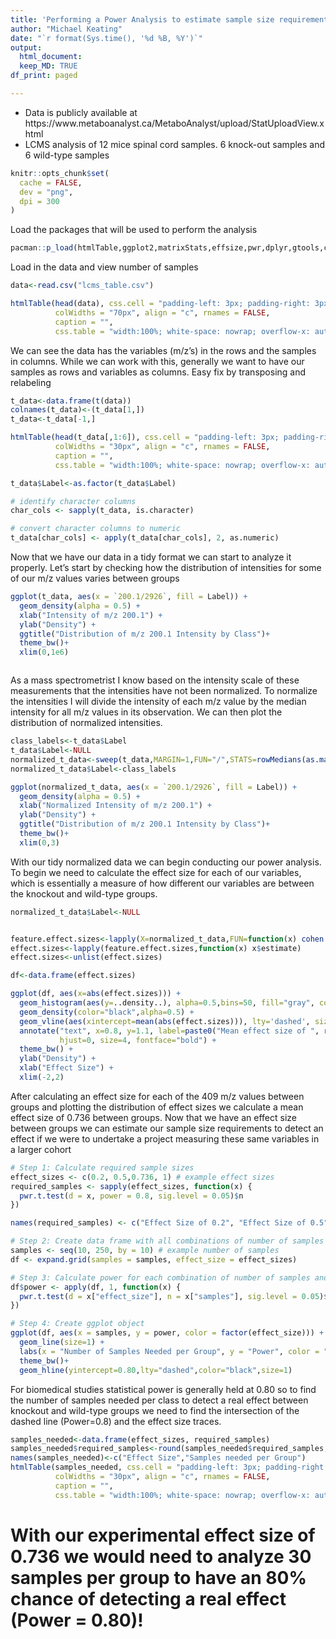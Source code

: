 ---
title: 'Performing a Power Analysis to estimate sample size requirements for an LC-MS Study'
author: "Michael Keating"
date: "`r format(Sys.time(), '%d %B, %Y')`"
output:
  html_document:
  keep_MD: TRUE
df_print: paged

---
* Data is publicly available at https://www.metaboanalyst.ca/MetaboAnalyst/upload/StatUploadView.xhtml
* LCMS analysis of 12 mice spinal cord samples. 6 knock-out samples and 6 wild-type samples


```{r setup-chunk, include=FALSE}
knitr::opts_chunk$set(
  cache = FALSE,
  dev = "png",
  dpi = 300
)
```

Load the packages that will be used to perform the analysis

```{r, Package Loading, echo=T,results=T,warning=F,message=F}
pacman::p_load(htmlTable,ggplot2,matrixStats,effsize,pwr,dplyr,gtools,coin,rlist)

```

Load in the data and view number of samples
```{r, Import and Explore Data, echo=T,results=T,warning=F}

data<-read.csv("lcms_table.csv")

htmlTable(head(data), css.cell = "padding-left: 3px; padding-right: 3px;text-align:center;", 
          colWidths = "70px", align = "c", rnames = FALSE, 
          caption = "", 
          css.table = "width:100%; white-space: nowrap; overflow-x: auto;")

```

We can see the data has the variables (m/z's) in the rows and the samples in columns. While we can work with this, generally we want to have our samples as rows and variables as columns. Easy fix by transposing and relabeling

```{r, Organize data for analyses, echo=T,results=T}

t_data<-data.frame(t(data))
colnames(t_data)<-(t_data[1,])
t_data<-t_data[-1,]

htmlTable(head(t_data[,1:6]), css.cell = "padding-left: 3px; padding-right: 3px; text-align:center;", 
          colWidths = "30px", align = "c", rnames = FALSE, 
          caption = "", 
          css.table = "width:100%; white-space: nowrap; overflow-x: auto;")


```

```{r, Convert data formats from character to either factor for our class label or numeric for our continuous intensities, results=F,echo=F}

t_data$Label<-as.factor(t_data$Label)

# identify character columns
char_cols <- sapply(t_data, is.character)

# convert character columns to numeric
t_data[char_cols] <- apply(t_data[char_cols], 2, as.numeric)

```


Now that we have our data in a tidy format we can start to analyze it properly. Let's start by checking how the distribution of intensities for some of our m/z values varies between groups

```{r, Plot intensity distribution of m/z values, echo=T,results=T}

ggplot(t_data, aes(x = `200.1/2926`, fill = Label)) +
  geom_density(alpha = 0.5) +
  xlab("Intensity of m/z 200.1") +
  ylab("Density") +
  ggtitle("Distribution of m/z 200.1 Intensity by Class")+
  theme_bw()+
  xlim(0,1e6)



```

As a mass spectrometrist I know based on the intensity scale of these measurements that the intensities have not been normalized. To normalize the intensities I will divide the intensity of each m/z value by the median intensity for all m/z values in its observation. We can then plot the distribution of normalized intensities.

```{r, Normalize intensities,echo=F,warning=F,results="hide"}
class_labels<-t_data$Label
t_data$Label<-NULL
normalized_t_data<-sweep(t_data,MARGIN=1,FUN="/",STATS=rowMedians(as.matrix(t_data),na.rm = TRUE))
normalized_t_data$Label<-class_labels
```


```{r, Plot normalized intensity distribution of m/z values, echo=T,results=T}

ggplot(normalized_t_data, aes(x = `200.1/2926`, fill = Label)) +
  geom_density(alpha = 0.5) +
  xlab("Normalized Intensity of m/z 200.1") +
  ylab("Density") +
  ggtitle("Distribution of m/z 200.1 Intensity by Class")+
  theme_bw()+
  xlim(0,3)

```

With our tidy normalized data we can begin conducting our power analysis. To begin we need to calculate the effect size for each of our variables, which is essentially a measure of how different our variables are between the knockout and wild-type groups.

```{r, Calculate effect size for our m/z values between groups and plot the distribution of effect sizes,warning=F}

normalized_t_data$Label<-NULL


feature.effect.sizes<-lapply(X=normalized_t_data,FUN=function(x) cohen.d(d=x, f=class_labels))
effect.sizes<-lapply(feature.effect.sizes,function(x) x$estimate)
effect.sizes<-unlist(effect.sizes)

df<-data.frame(effect.sizes)

ggplot(df, aes(x=abs(effect.sizes))) +
  geom_histogram(aes(y=..density..), alpha=0.5,bins=50, fill="gray", color="black") +
  geom_density(color="black",alpha=0.5) +
  geom_vline(aes(xintercept=mean(abs(effect.sizes))), lty='dashed', size=1.5) +
  annotate("text", x=0.8, y=1.1, label=paste0("Mean effect size of ", round(mean(abs(effect.sizes)),3)), 
           hjust=0, size=4, fontface="bold") +
  theme_bw() +
  ylab("Density") +
  xlab("Effect Size") +
  xlim(-2,2)


```

After calculating an effect size for each of the 409 m/z values between groups and plotting the distribution of effect sizes we calculate a mean effect size of 0.736 between groups. Now that we have an effect size between groups we can estimate our sample size requirements to detect an effect if we were to undertake a project measuring these same variables in a larger cohort

```{r, Plot sample size requirements for various effect sizes including our experimental mean effect size of 0.736}

# Step 1: Calculate required sample sizes
effect_sizes <- c(0.2, 0.5,0.736, 1) # example effect sizes
required_samples <- sapply(effect_sizes, function(x) {
  pwr.t.test(d = x, power = 0.8, sig.level = 0.05)$n
})

names(required_samples) <- c("Effect Size of 0.2", "Effect Size of 0.5", "Effect Size of 0.736", "Effect Size of 1")

# Step 2: Create data frame with all combinations of number of samples and effect sizes
samples <- seq(10, 250, by = 10) # example number of samples
df <- expand.grid(samples = samples, effect_size = effect_sizes)

# Step 3: Calculate power for each combination of number of samples and effect size
df$power <- apply(df, 1, function(x) {
  pwr.t.test(d = x["effect_size"], n = x["samples"], sig.level = 0.05)$power
})

# Step 4: Create ggplot object
ggplot(df, aes(x = samples, y = power, color = factor(effect_size))) +
  geom_line(size=1) +
  labs(x = "Number of Samples Needed per Group", y = "Power", color = "Effect size")+
  theme_bw()+
  geom_hline(yintercept=0.80,lty="dashed",color="black",size=1)
```

For biomedical studies statistical power is generally held at 0.80 so to find the number of samples needed per class to detect a real effect between knockout and wild-type groups we need to find the intersection of the dashed line (Power=0.8) and the effect size traces.

```{r, Table showing samples needed per group at power of 0.80 and significance level of 0.05}

samples_needed<-data.frame(effect_sizes, required_samples)
samples_needed$required_samples<-round(samples_needed$required_samples,digits=0)
names(samples_needed)<-c("Effect Size","Samples needed per Group")
htmlTable(samples_needed, css.cell = "padding-left: 3px; padding-right: 3px; text-align:center;", 
          colWidths = "30px", align = "c", rnames = FALSE, 
          caption = "", 
          css.table = "width:100%; white-space: nowrap; overflow-x: auto;")

```

# With our experimental effect size of 0.736 we would need to analyze 30 samples per group to have an 80% chance of detecting a real effect (Power = 0.80)!











